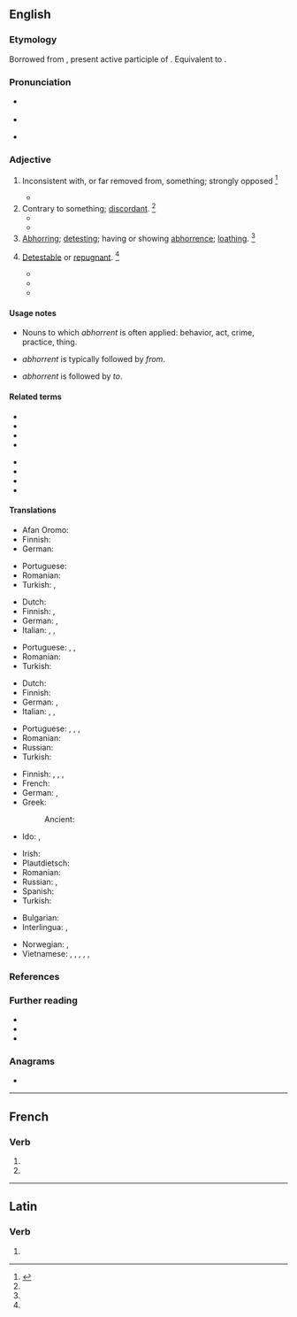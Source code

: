 ==English==

===Etymology===
{{root|en|ine-pro|*ǵʰers-}}
Borrowed from {{bor|en|la|abhorrens|abhorrēns, abhorrēntis}}, present active participle of {{m|la|abhorreō||abhor}}. Equivalent to {{suffix|en|abhor|ent}}.

===Pronunciation===
* {{a|UK}} {{IPA|en|/æbˈ(h)ɒɹ.ənt/|/əbˈ(h)ɒɹ.ənt/}}
* {{audio|en|LL-Q1860 (eng)-Vealhurl-abhorrent.wav|Audio (RP)}}
* {{a|US}} {{IPA|en|/æbˈhɔɹ.ənt/|/æbˈhɑɹ.ənt/}}

===Adjective===
{{en-adj}}

# {{lb|en|archaic}} Inconsistent with, or far removed from, something; strongly opposed {{defdate|Late 16<sup>th</sup> century.}}<ref name=SOED>{{R:SOED5|page=4}}</ref>
#: {{ux|en|'''abhorrent''' thoughts}}
#* {{quote-book|en|year=1803|author=Edmund Burke|title=Reflections on the Revolution in France|passage=The persons most '''abhorrent''' from blood, and treason, and arbitrary confiscation, might remain silent spectators of this civil war between the vices.|url=http://books.google.com/books?id=99gcAAAAMAAJ&dq=%22The%20persons%20most%20abhorrent%20from%20blood%20and%20treason%22&pg=PA248#v=onepage&f=false}}
# Contrary to something; [[discordant]]. {{defdate|Mid 17<sup>th</sup> century.}}<ref name=SOED/>
#* {{quote-book|en|year=1827|author={{w|Edward Gibbon}}|title=The History of the Decline And Fall of the Roman Empire
|passage=This legal, and, as it should seem, injudicious profanation, so '''abhorrent''' to out stricter principles, was received with a very faint murmur, ...|url=http://books.google.com/books?id=rwoMAAAAYAAJ&dq=%22Injudicious%20profanation%2C%20so%20abhorrent%20to%20our%20stricter%20principles.%22&pg=PA82#v=onepage&f=false}}
#* {{quote-book|en|year=1990|author=James Hankins|title=Plato in the Italian Renaissance|passage=In establishing his ideal state he expressed some opinions utterly '''abhorrent''' to our customs and ways of living. He believed, for instance, that all wives should be held in common ... with the result that no one could tell his own children from those of a perfect stranger.|url=http://books.google.com/books?id=BLgfAAAAIAAJ&lpg=PA65&dq=abhorrent&pg=PA65#v=onepage&q=abhorrent&f=false}}
# [[abhor|Abhorring]]; [[detesting]]; having or showing [[abhorrence]]; [[loathing]]. {{defdate|Mid 18<sup>th</sup> century.}}<ref name=SOED/>
# {{senseid|en|detestable}} [[detestable|Detestable]] or [[repugnant]]. {{defdate|Early 19<sup>th</sup> century.}}<ref name=SOED/>
#* {{quote-book|en|year=1833|author={{w|Isaac Taylor}}|title=Fanaticism|passage=If Pride, '''abhorrent''' as it is, and if Ambition, ...|url=http://books.google.com/books?id=uX0NAAAAYAAJ&dq=%22Pride%2C%20abhorrent'%20as%20it%20is%22&pg=PA3#v=onepage&q&f=false}}
#* {{quote-book|en|year=1936|title=On Being Human|author=Paul E. More|passage=That, I protest, is a doctrine psychologically impossible and ethically '''abhorrent'''.|url=http://books.google.com/books?id=qRDpbuo8t14C&lpg=PA181&dq=abhorrent&pg=PA181#v=onepage&q&f=false}}
#* {{quote-book|en|year=1822|author=Richard Clover|title=Leonidas|passage=The arts of pleasure in despotic courts I spurn, '''abhorrent'''; in a spotless heart I look for pleasure.|url=http://books.google.com/books?id=DbEDAAAAQAAJ&dq=The%20arts%20of%20pleasure%20in%20despotic%20courts%20I%20spurn%20abhorrent&pg=PA205#v=onepage&f=false}}

====Usage notes====
* Nouns to which ''abhorrent'' is often applied: behavior, act, crime, practice, thing.
* {{sense|opposed}} ''abhorrent'' is typically followed by ''from''.
* {{sense|contrary}} ''abhorrent'' is followed by ''to''.

====Related terms====
{{rel-top}}
* {{l|en|abhor}}
* {{l|en|abhorred}}
* {{l|en|abhorrence}}
* {{l|en|abhorrency}}
{{rel-mid}}
* {{l|en|abhorrently}}
* {{l|en|abhorrer}}
* {{l|en|abhorrible}}
* {{l|en|abhorring}}
{{rel-bottom}}

====Translations====
{{trans-top|inconsistent with}}
* Afan Oromo: {{t+|om|fokkisaa}}
* Finnish: {{t+|fi|yhteensopimaton}}
* German: {{t|de|unverträglich}}
{{trans-mid}}
* Portuguese: {{t|pt|incompatível}}
* Romanian: {{t+|ro|incongruent}}
* Turkish: {{t|tr|uyuşmaz}}, {{t+|tr|bağdaşmaz}}
{{trans-bottom}}

{{trans-top|contrary or discordant}}
* Dutch: {{t+|nl|onverenigbaar}}
* Finnish: {{t|fi|ristiriidassa}} {{qualifier|adverb}}, {{t+|fi|yhteensopimaton}}
* German: {{t+|de|unvereinbar}}, {{t+|de|konträr}}
* Italian: {{t+|it|contrario}}, {{t+|it|incompatibile}}, {{t+|it|contro}}
{{trans-mid}}
* Portuguese: {{t+|pt|contrário}}, {{t|pt|incompatível}}, {{t+|pt|discordante}}
* Romanian: {{t+|ro|contrar}}
* Turkish: {{t+|tr|karşıt}}
{{trans-bottom}}

{{trans-top|detesting; showing abhorrence}}
* Dutch: {{t+|nl|weerzinwekkend}}
* Finnish: {{t+|fi|inhoava}}
* German: {{t+|de|abgestoßen}}, {{t+|de|abgescheut}}
* Italian: {{t+|it|ripugnante}}, {{t+|it|disgustoso}}, {{t+|it|odioso}}
{{trans-mid}}
* Portuguese: {{t+|pt|detestável}}, {{t+|pt|repugnante}}, {{t+|pt|odioso}}, {{t+|pt|horroroso}}
* Romanian: {{t|ro|abhorând}}
* Russian: {{t|ru|[[испытывающий]] [[отвращение]]}}
* Turkish: {{t|tr|tiksinmiş}}
{{trans-bottom}}

{{trans-top|detestable or repugnant}}
* Finnish: {{t+|fi|kammottava}}, {{t+|fi|inhottava}}, {{t+|fi|vastenmielinen}}, {{t+|fi|iljettävä}}
* French: {{t+|fr|répugnant}}
* German: {{t+|de|abscheulich}}, {{t+|de|verabscheuungswürdig}}
* Greek:
*: Ancient: {{t|grc|στυγνός}}
* Ido: {{t+|io|abomininda}}, {{t+|io|odiinda}}
{{trans-mid}}
* Irish: {{t|ga|gráiniúil}}
* Plautdietsch: {{t|pdt|wadalich}}
* Romanian: {{t+|ro|respingător}}
* Russian: {{t+|ru|отвратительный}}, {{t+|ru|омерзительный}}
* Spanish: {{t+|es|repugnante}}
* Turkish: {{t+|tr|tiksindirici}}
{{trans-bottom}}

{{checktrans-top}}
* Bulgarian: {{t-check|bg|отвратителен, гнусен|sc=Cyrl}}
* Interlingua: {{t-check|ia|abhorrente}}, {{t-check|ia|repugnante}}
{{trans-mid}}
* Norwegian: {{t-check|no|avskyelig}}, {{t-check|no|vemmelig}}
* Vietnamese: {{t+check|vi|ghê tởm}}, {{t+check|vi|đáng ghét}}, {{t-check|vi|trái với}}, {{t-check|vi|mâu thuẫn với}}, {{t-check|vi|không hợp với}}, {{t-check|vi|ghét cay ghét đắng}}
{{trans-bottom}}

===References===
<references/>

===Further reading===
* {{R:Webster 1913}}
* {{R:Century 1911}}
* {{R:OneLook}}

===Anagrams===
* {{anagrams|en|a=abehnorrt|earthborn}}

----

==French==

===Verb===
{{head|fr|verb form}}

# {{inflection of|fr|abhorrer||3|p|pres|ind}}
# {{inflection of|fr|abhorrer||3|p|pres|sub}}

----

==Latin==

===Verb===
{{la-verb-form|abhorrent}}

# {{inflection of|la|abhorreō||3|p|pres|actv|ind}}